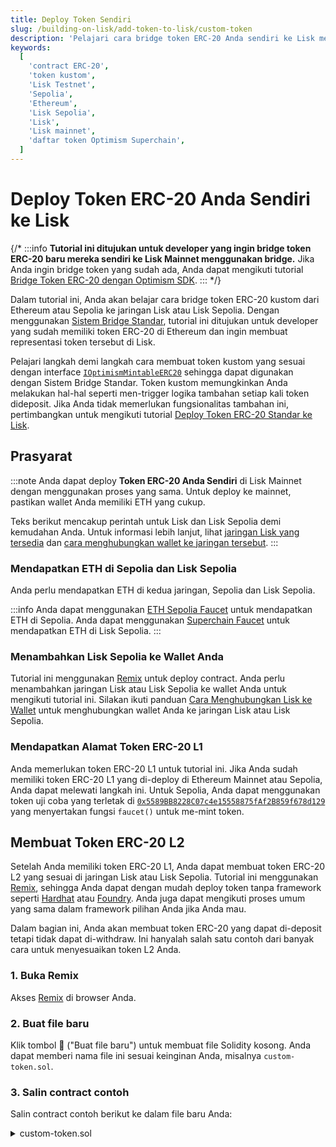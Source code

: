 ```yaml
---
title: Deploy Token Sendiri
slug: /building-on-lisk/add-token-to-lisk/custom-token
description: 'Pelajari cara bridge token ERC-20 Anda sendiri ke Lisk menggunakan bridge standar.'
keywords:
  [
    'contract ERC-20',
    'token kustom',
    'Lisk Testnet',
    'Sepolia',
    'Ethereum',
    'Lisk Sepolia',
    'Lisk',
    'Lisk mainnet',
    'daftar token Optimism Superchain',
  ]
---
```


# Deploy Token ERC-20 Anda Sendiri ke Lisk

{/* :::info
**Tutorial ini ditujukan untuk developer yang ingin bridge token ERC-20 baru mereka sendiri ke Lisk Mainnet menggunakan bridge.**
Jika Anda ingin bridge token yang sudah ada, Anda dapat mengikuti tutorial [Bridge Token ERC-20 dengan Optimism SDK](https://docs.optimism.io/builders/app-developers/tutorials/cross-dom-bridge-erc20).
::: */}

Dalam tutorial ini, Anda akan belajar cara bridge token ERC-20 kustom dari Ethereum atau Sepolia ke jaringan Lisk atau Lisk Sepolia.
Dengan menggunakan [Sistem Bridge Standar](https://docs.optimism.io/builders/dapp-developers/bridging/standard-bridge), tutorial ini ditujukan untuk developer yang sudah memiliki token ERC-20 di Ethereum dan ingin membuat representasi token tersebut di Lisk.

Pelajari langkah demi langkah cara membuat token kustom yang sesuai dengan interface [`IOptimismMintableERC20`](https://github.com/ethereum-optimism/optimism/blob/v1.1.4/packages/contracts-bedrock/src/universal/IOptimismMintableERC20.sol) sehingga dapat digunakan dengan Sistem Bridge Standar.
Token kustom memungkinkan Anda melakukan hal-hal seperti men-trigger logika tambahan setiap kali token dideposit.
Jika Anda tidak memerlukan fungsionalitas tambahan ini, pertimbangkan untuk mengikuti tutorial [Deploy Token ERC-20 Standar ke Lisk](./standard-token).

## Prasyarat

:::note
Anda dapat deploy **Token ERC-20 Anda Sendiri** di Lisk Mainnet dengan menggunakan proses yang sama.
Untuk deploy ke mainnet, pastikan wallet Anda memiliki ETH yang cukup.

Teks berikut mencakup perintah untuk Lisk dan Lisk Sepolia demi kemudahan Anda.
Untuk informasi lebih lanjut, lihat [jaringan Lisk yang tersedia](/network-info) dan [cara menghubungkan wallet ke jaringan tersebut](/user/connecting-to-a-wallet).
:::

### Mendapatkan ETH di Sepolia dan Lisk Sepolia

Anda perlu mendapatkan ETH di kedua jaringan, Sepolia dan Lisk Sepolia.

:::info
Anda dapat menggunakan [ETH Sepolia Faucet](https://sepoliafaucet.com/) untuk mendapatkan ETH di Sepolia.
Anda dapat menggunakan [Superchain Faucet](https://console.optimism.io/faucet) untuk mendapatkan ETH di Lisk Sepolia.
:::

### Menambahkan Lisk Sepolia ke Wallet Anda

Tutorial ini menggunakan [Remix](https://remix.ethereum.org) untuk deploy contract.
Anda perlu menambahkan jaringan Lisk atau Lisk Sepolia ke wallet Anda untuk mengikuti tutorial ini.
Silakan ikuti panduan [Cara Menghubungkan Lisk ke Wallet](/user/connecting-to-a-wallet) untuk menghubungkan wallet Anda ke jaringan Lisk atau Lisk Sepolia.

### Mendapatkan Alamat Token ERC-20 L1

Anda memerlukan token ERC-20 L1 untuk tutorial ini.
Jika Anda sudah memiliki token ERC-20 L1 yang di-deploy di Ethereum Mainnet atau Sepolia, Anda dapat melewati langkah ini.
Untuk Sepolia, Anda dapat menggunakan token uji coba yang terletak di [`0x5589BB8228C07c4e15558875fAf2B859f678d129`](https://sepolia.etherscan.io/address/0x5589BB8228C07c4e15558875fAf2B859f678d129) yang menyertakan fungsi `faucet()` untuk me-mint token.

## Membuat Token ERC-20 L2

Setelah Anda memiliki token ERC-20 L1, Anda dapat membuat token ERC-20 L2 yang sesuai di jaringan Lisk atau Lisk Sepolia.
Tutorial ini menggunakan [Remix](https://remix.ethereum.org), sehingga Anda dapat dengan mudah deploy token tanpa framework seperti [Hardhat](https://hardhat.org) atau [Foundry](https://getfoundry.sh).
Anda juga dapat mengikuti proses umum yang sama dalam framework pilihan Anda jika Anda mau.

Dalam bagian ini, Anda akan membuat token ERC-20 yang dapat di-deposit tetapi tidak dapat di-withdraw.
Ini hanyalah salah satu contoh dari banyak cara untuk menyesuaikan token L2 Anda.

### 1. Buka Remix

Akses [Remix](https://remix.ethereum.org) di browser Anda.

### 2. Buat file baru

Klik tombol 📄 ("Buat file baru") untuk membuat file Solidity kosong.
Anda dapat memberi nama file ini sesuai keinginan Anda, misalnya `custom-token.sol`.

### 3. Salin contract contoh

Salin contract contoh berikut ke dalam file baru Anda:

<details>
<summary>custom-token.sol</summary>
```solidity
// SPDX-License-Identifier: MIT
pragma solidity ^0.8.0;

import { ERC20 } from "@openzeppelin/contracts/token/ERC20/ERC20.sol";
import { IERC165 } from "@openzeppelin/contracts/utils/introspection/IERC165.sol";
import { IOptimismMintableERC20 } from "https://github.com/ethereum-optimism/optimism/blob/v1.1.4/packages/contracts-bedrock/src/universal/IOptimismMintableERC20.sol";

contract MyCustomL2Token is IOptimismMintableERC20, ERC20 {
    /// @notice Alamat versi token yang sesuai pada chain remote.
    address public immutable REMOTE_TOKEN;

    /// @notice Alamat StandardBridge di jaringan ini.
    address public immutable BRIDGE;

    /// @notice Di-emit setiap kali token di-mint untuk sebuah akun.
    /// @param account Alamat akun yang akan menerima token yang di-mint.
    /// @param amount  Jumlah token yang di-mint.
    event Mint(address indexed account, uint256 amount);

    /// @notice Di-emit setiap kali token di-burn dari sebuah akun.
    /// @param account Alamat akun dari mana token di-burn.
    /// @param amount  Jumlah token yang di-burn.
    event Burn(address indexed account, uint256 amount);

    /// @notice Sebuah modifier yang hanya mengizinkan bridge untuk memanggil.
    modifier onlyBridge() {
        require(msg.sender == BRIDGE, "MyCustomL2Token: only bridge can mint and burn");
        _;
    }

    /// @param _bridge      Alamat dari L2 standard bridge.
    /// @param _remoteToken Alamat token L1 yang sesuai.
    /// @param _name        Nama ERC20.
    /// @param _symbol      Simbol ERC20.
    constructor(
        address _bridge,
        address _remoteToken,
        string memory _name,
        string memory _symbol
    )
        ERC20(_name, _symbol)
    {
        REMOTE_TOKEN = _remoteToken;
        BRIDGE = _bridge;
    }

    /// @custom:legacy
    /// @notice Getter legacy untuk REMOTE_TOKEN.
    function remoteToken() public view returns (address) {
        return REMOTE_TOKEN;
    }

    /// @custom:legacy
    /// @notice Getter legacy untuk BRIDGE.
    function bridge() public view returns (address) {
        return BRIDGE;
    }

    /// @notice Fungsi pengecekan interface ERC165.
    /// @param _interfaceId ID Interface yang akan diperiksa.
    /// @return Apakah interface tersebut didukung oleh contract ini.
    function supportsInterface(bytes4 _interfaceId) external pure virtual returns (bool) {
        bytes4 iface1 = type(IERC165).interfaceId;
        // Interface yang sesuai dengan OptimismMintableERC20 terbaru (contract ini).
        bytes4 iface2 = type(IOptimismMintableERC20).interfaceId;
        return _interfaceId == iface1 || _interfaceId == iface2;
    }

    /// @notice Mengizinkan StandardBridge di jaringan ini untuk mint token.
    /// @param _to     Alamat tujuan untuk mint token.
    /// @param _amount Jumlah token yang akan di-mint.
    function mint(
        address _to,
        uint256 _amount
    )
        external
        virtual
        override(IOptimismMintableERC20)
        onlyBridge
    {
        _mint(_to, _amount);
        emit Mint(_to, _amount);
    }

    /// @notice Mencegah token untuk ditarik ke L1.
    function burn(
        address,
        uint256
    )
        external
        virtual
        override(IOptimismMintableERC20)
        onlyBridge
    {
        revert("MyCustomL2Token cannot be withdrawn");
    }
}
```
</details>

### 4. Tinjau contract contoh

Luangkan waktu untuk meninjau contract contoh.
Contract ini hampir sama dengan contract standar [`OptimismMintableERC20`](https://github.com/ethereum-optimism/optimism/blob/v1.1.4/packages/contracts-bedrock/src/universal/OptimismMintableERC20.sol), kecuali fungsi `_burn` telah dimodifikasi agar selalu gagal.

Contract untuk token kustom ini mewarisi dari interface [`IOptimismMintableERC20`](https://github.com/ethereum-optimism/optimism/blob/v1.1.4/packages/contracts-bedrock/src/universal/IOptimismMintableERC20.sol) dan contract `ERC20`.
Konstruktor menerima alamat dari L2 standard bridge, alamat token L1 yang sesuai, nama token ERC20, dan simbol token ERC20.
Fungsi `mint` memungkinkan bridge me-mint token untuk pengguna.
Karena bridge perlu mem-burn token ketika pengguna ingin me-withdraw-nya kembali ke L1, ini berarti pengguna tidak akan dapat me-withdraw token dari contract ini, sesuai dengan tujuan contoh ini.

```solidity
/// @notice Mencegah token untuk ditarik ke L1.
function burn(
    address,
    uint256
)
    external
    virtual
    override(IOptimismMintableERC20)
    onlyBridge
{
    revert("MyCustomL2Token cannot be withdrawn");
}
```

### 5. Mengompilasi Contract

Simpan file untuk secara otomatis mengompilasi contract.
Jika Anda telah menonaktifkan fitur kompilasi otomatis, Anda perlu mengompilasi contract secara manual dengan mengklik tab "Solidity Compiler" (ikon berbentuk huruf "S") dan menekan tombol biru "Compile".

### 6. Deploy Contract

Buka tab deployment (ikon berbentuk logo Ethereum dengan panah mengarah ke kanan).
Pastikan bahwa environment Anda diatur ke "Injected Provider", wallet Anda terhubung ke jaringan Lisk atau Lisk Sepolia, dan Remix memiliki akses ke wallet Anda.
Kemudian, pilih contract `MyCustomL2Token` dari dropdown deployment dan deploy dengan parameter berikut:

```text
_BRIDGE:      "0x4200000000000000000000000000000000000007"
_REMOTETOKEN: "<L1 ERC-20 address>"
_NAME:        "My Custom Lisk L2 Token"
_SYMBOL:      "MCL2T"
```

:::tip
Jika Anda menggunakan token uji coba yang dijelaskan pada langkah [Mendapatkan Alamat Token ERC-20 L1](#mendapatkan-alamat-token-erc-20-l1), gunakan alamat `0x5589BB8228C07c4e15558875fAf2B859f678d129` untuk parameter `_REMOTETOKEN`.
:::

{/* ## Bridge Beberapa Token

Sekarang setelah Anda memiliki token ERC-20 L2, Anda dapat bridge beberapa token dari L1 ke L2.
Lihat tutorial [Bridge Token ERC-20 dengan Optimism SDK](https://docs.optimism.io/builders/app-developers/tutorials/cross-dom-bridge-erc20) untuk mempelajari cara bridge token ERC-20 L1 Anda ke Lisk menggunakan Optimism SDK.
Ingat bahwa langkah withdrawal *tidak akan* berfungsi untuk token yang baru saja Anda buat!
Hal ini sesuai dengan tujuan yang ingin ditunjukkan oleh tutorial ini. */}